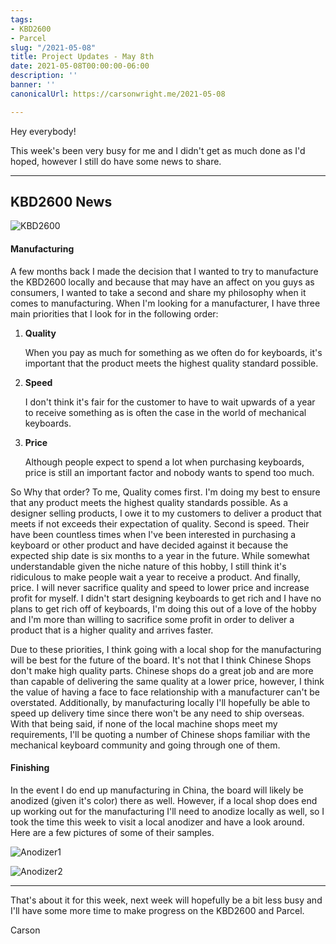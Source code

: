 ```yaml
---
tags:
- KBD2600
- Parcel
slug: "/2021-05-08"
title: Project Updates - May 8th
date: 2021-05-08T00:00:00-06:00
description: ''
banner: ''
canonicalUrl: https://carsonwright.me/2021-05-08

---
```

Hey everybody!

This week's been very busy for me and I didn't get as much done as I'd hoped, however I still do have some news to share.

***

## KBD2600 News

![KBD2600](./kbd-2600.png)

#### Manufacturing

A few months back I made the decision that I wanted to try to manufacture the KBD2600 locally and because that may have an affect on you guys as consumers, I wanted to take a second and share my philosophy when it comes to manufacturing. When I'm looking for a manufacturer, I have three main priorities that I look for in the following order:

1. **Quality**

   When you pay as much for something as we often do for keyboards, it's important that the product meets the highest quality standard possible.
2. **Speed**

   I don't think it's fair for the customer to have to wait upwards of a year to receive something as is often the case in the world of mechanical keyboards.
3. **Price**

   Although people expect to spend a lot when purchasing keyboards, price is still an important factor and nobody wants to spend too much.

So Why that order? To me, Quality comes first. I'm doing my best to ensure that any product meets the highest quality standards possible. As a designer selling products, I owe it to my customers to deliver a product that meets if not exceeds their expectation of quality. Second is speed. Their have been countless times when I've been interested in purchasing a keyboard or other product and have decided against it because the expected ship date is six months to a year in the future. While somewhat understandable given the niche nature of this hobby, I still think it's ridiculous to make people wait a year to receive a product. And finally, price. I will never sacrifice quality and speed to lower price and increase profit for myself. I didn't start designing keyboards to get rich and I have no plans to get rich off of keyboards, I'm doing this out of a love of the hobby and I'm more than willing to sacrifice some profit in order to deliver a product that is a higher quality and arrives faster.

Due to these priorities, I think going with a local shop for the manufacturing will be best for the future of the board. It's not that I think Chinese Shops don't make high quality parts. Chinese shops do a great job and are more than capable of delivering the same quality at a lower price, however, I think the value of having a face to face relationship with a manufacturer can't be overstated. Additionally, by manufacturing locally I'll hopefully be able to speed up delivery time since there won't be any need to ship overseas. With that being said, if none of the local machine shops meet my requirements, I'll be quoting a number of Chinese shops familiar with the mechanical keyboard community and going through one of them.

#### Finishing

In the event I do end up manufacturing in China, the board will likely be anodized (given it's color) there as well. However, if a local shop does end up working out for the manufacturing I'll need to anodize locally as well, so I took the time this week to visit a local anodizer and have a look around. Here are a few pictures of some of their samples.

![Anodizer1](./IMG_3275.jpg)

![Anodizer2](./IMG_3276.jpg)

***

That's about it for this week, next week will hopefully be a bit less busy and I'll have some more time to make progress on the KBD2600 and Parcel.

Carson
